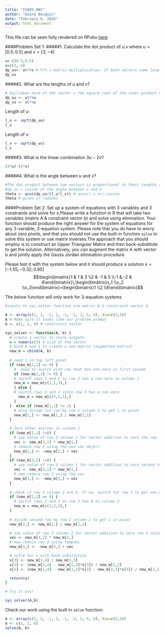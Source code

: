 ```yaml
---
title: "IS605_HW1"
author: "Daina Bouquin"
date: "February 6, 2016"
output: html_document
---
```

This file can be seen fully rendered on RPubs [here](http://rpubs.com/dbouquin/IS605_HW1).
   
####Problem Set 1:
#####1. Calculate the dot product of $u.v$ where $u=[0.5;0.5]$ and $v=[3;-4]$  
```r
u= c(0.5,0.5)
v=c(3,-4)
dp_uv<- u%*%v # %*% = matrix multiplication. If both vectors same length inner-product is returned
dp_uv
```
#####2. What are the lengths of $u$ and $v$? 
```r
# Euclidean norm of the vector = the square root of the inner-product of a vector with itself.
dp_uu <- u%*%u
dp_vv <- v%*%v
```
Length of u:
```r
l_u <- sqrt(dp_uu)
l_u
```
Length of v:
```r
l_v <- sqrt(dp_vv)
l_v
```
#####3. What is the linear combination $3u-2v$?
```r
(3*u)-(2*v)
```
#####4. What is the angle between $u$ and $v$?
```r
#The dot-product between two vectors is proportional to their lengths and angle between them.
#dp_uv = cosine of the angle between u and v
theta <- acos(dp_uv/(l_u*l_v)) # acos() = arc-cosine
theta # given in radians
```
   
####Problem Set 2:
Set up a system of equations with 3 variables and 3 constraints and solve for x.Please
write a function in R that will take two variables (matrix A & constraint vector b) and
solve using elimination. Your function should produce the right answer for the system of
equations for any 3-variable, 3-equation system. Please note that you do have to worry about zero pivots, and that you should not use the built-in function `solve` to solve this system or use matrix inverses.The approach that you should employ is to construct an Upper Triangular Matrix and then back-substitute to get the solution. Alternatively, you can augment the matrix
A with vector b and jointly apply the Gauss Jordan elimination procedure.      
   
Please test it with the system below and it should produce a solution $x = [-1.55;-0.32;0.95]$
$$\begin{bmatrix}1 & 1 & 3 \\2 & -1 & 5 \\-1 & -2 & 4\end{bmatrix}\,\begin{bmatrix}x_1 \\x_2 \\x_3\end{bmatrix}=\begin{bmatrix}1 \\2 \\6\end{bmatrix}$$   

####### The below function will only work for 3-equation systems 
```r
#inputs to sys_solver function are matrix A & constraint vector b

A <- array(c(1, 2, -1, 1, -1, -2, 3, 5, 4), dim=c(3,3))
A # Make sure it looks like our problem prompt
b <- c(1, 2, 6) # constraint vector

sys_solver <- function(A, b) {
  # create a vector to store outputs.
  x = numeric(3) # size of the vector
  # bind A and b to create a new matrix (augmented matrix)
  new_m = cbind(A, b)
  
  # need 1 in top left pivot
  if (new_m[1,1] == 0) {
    #  need to switch with row that has non-zero in first column
    if (new_m[2,2] != 0) {
    # switch rows 1 and 2 as row 2 has a non-zero in column 1
    new_m = new_m[c(2,1,3),]
    } else {
    # switch rows 3 and 1 since row 3 has a non-zero
      new_m = new_m[c(3,2,1),]
    }
  }  else if (new_m[1,1] != 1) {
    # else divide 1st row by row 1 column 1 to get 1 in pivot
    new_m[1,] <- new_m[1,] / new_m[1,1]
  }  

  # Zero other entries in column 1
  if (new_m[2,1] !=0) {
    # use value of row 2 column 1 for vector addition to zero the row
    vec <- new_m[2,1] * new_m[1,]
    # reduce row 2 using the new vec object
    new_m[2,] <- -new_m[2,] + vec
  }
  if (new_m[3,1] !=0) {
    # use value of row 3 column 1 for vector addition to zero second row
    vec <- new_m[3,1] * new_m[1,]
    # now reduce row 2 using the vec
    new_m[3,] <- -new_m[3,] + vec
  }
  
  # check if row 2 column 2 are 0. If no, switch for row 3 to get non-zero
  if (new_m[2,2] == 0) {
    # switch rows 2 and 3 as row 2 has 0 in column 2
    new_m = new_m[c(1,3,2),]
  } 
  
  # divide second row by row 2 column 2 to get 1 in pivot
  new_m[2,] <- new_m[2,] / new_m[2,2]

  # use value of row 3 column 2 for vector addition to zero row 3 column 2
  vec <- new_m[3,2] * new_m[2,]
  # now reduce row 3 using tempvec
  new_m[3,] <- -new_m[3,] + vec  

  # solve for x with back subsitution
  x[3] <- new_m[3,4] / new_m[3,3]
  x[2] <- (new_m[2,4] - new_m[2,3]*x[3]) / new_m[2,2]
  x[1] <- (new_m[1,4] - new_m[1,2]*x[2] - new_m[1,3]*x[3]) / new_m[1,1]

  return(x)
}

# Try it out!

sys_solver(A,b)
```

####### Check our work using the built in `solve` function:
```r
A <- array(c(1, 2, -1, 1, -1, -2, 3, 5, 4), dim=c(3,3))
b <- c(1, 2, 6)
solve(A, b)
```